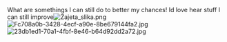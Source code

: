 What are somethings I can still do to better my chances! Id love hear stuff I can still improve[[File:Zajeta_slika.png|thumb]][[File:Fc708a0b-3428-4ecf-a90e-8be679144fa2.jpg|thumb]][[File:23db1ed1-70a1-4fbf-8e46-b64d92dd2a72.jpg|thumb]]<ac_metadata title="Good enough for medium?"> </ac_metadata>